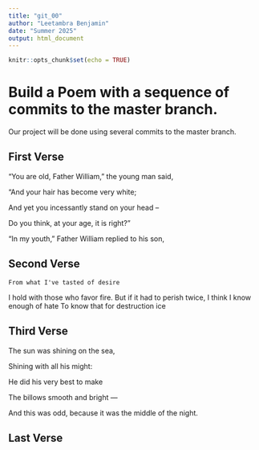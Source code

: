 ```yaml
---
title: "git_00"
author: "Leetambra Benjamin"
date: "Summer 2025"
output: html_document
---
```


```r
knitr::opts_chunk$set(echo = TRUE)
```
# Build a Poem with a sequence of commits to the master branch.
Our project will be done using several commits to the master branch.
<!-- Do not modify or change any text in "!--" bracketed areas such as this --- these are instructions to
you, if you change any of this the git program will notice it and compromise your git merging strategy !-->

## First Verse 
<!--Put the first five lines of a poem by Lewis Carrol in this section!-->
“You are old, Father William,” the young man said,

“And your hair has become very white;

And yet you incessantly stand on your head –

Do you think, at your age, it is right?”

“In my youth,” Father William replied to his son,

## Second Verse
<!--Put the first five lines of a poem by Robert Frost here!-->
    From what I've tasted of desire
  I hold with those who favor fire.
  But if it had to perish twice,
  I think I know enough of hate
  To know that for destruction ice
  
## Third Verse
<!--Put the first two verses of The Walrus and the Carpenter here!-->

The sun was shining on the sea,
     
Shining with all his might:

He did his very best to make
    
The billows smooth and bright —

And this was odd, because it was the middle of the night.



## Last Verse
<!--Put a short poem of your choice 8-20 lines,here!-->
